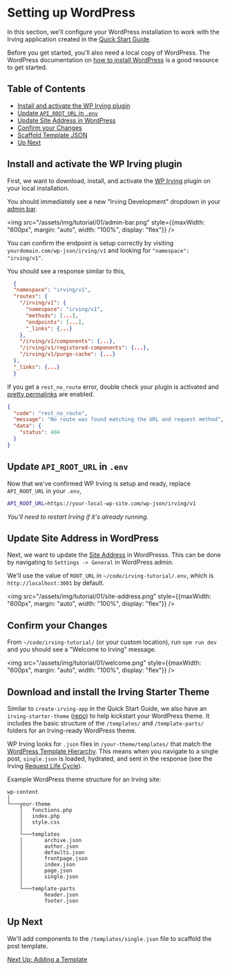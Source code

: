 <Meta title="Tutorial|Setting up WordPress" />

# Setting up WordPress
In this section, we'll configure your WordPress installation to work with the Irving application created in the [Quick Start Guide](?path=/docs/intro-quick-start--page).

Before you get started, you'll also need a local copy of WordPress. The WordPress documentation on [how to install WordPress](https://wordpress.org/support/article/how-to-install-wordpress/) is a good resource to get started.

## Table of Contents
* [Install and activate the WP Irving plugin](?path=/docs/tutorial-setting-up-wordpress--page#install-and-activate-the-wp-irving-plugin)
* [Update `API_ROOT_URL` in `.env`](?path=/docs/tutorial-setting-up-wordpress--page#update-api_root_url-in-env)
* [Update Site Address in WordPress](?path=/docs/tutorial-setting-up-wordpress--page#update-site-address-in-wordpress)
* [Confirm your Changes](?path=/docs/tutorial-setting-up-wordpress--page#confirm-your-changes)
* [Scaffold Template JSON](?path=/docs/tutorial-setting-up-wordpress--page#scaffold-template-json)
* [Up Next](?path=/docs/tutorial-setting-up-wordpress--page#up-next)

## Install and activate the WP Irving plugin
First, we want to download, install, and activate the [WP Irving](https://github.com/alleyinteractive/wp-irving) plugin on your local installation.

You should immediately see a new "Irving Development" dropdown in your [admin bar](http://localhost:6006/?path=/docs/packages-wordpress--page#admin-bar).

<img src="/assets/img/tutorial/01/admin-bar.png" style={{maxWidth: "600px", margin: "auto", width: "100%", display: "flex"}} />

You can confirm the endpoint is setup correctly by visiting `yourdomain.com/wp-json/irving/v1` and looking for `"namespace": "irving/v1"`.

You should see a response similar to this,
```json
  {
  "namespace": "irving/v1",
  "routes": {
    "/irving/v1": {
      "namespace": "irving/v1",
      "methods": [...],
      "endpoints": [...],
      "_links": {...}
    },
    "/irving/v1/components": {...},
    "/irving/v1/registered-components": {...},
    "/irving/v1/purge-cache": {...}
  },
  "_links": {...}
  }
```

If you get a `rest_no_route` error, double check your plugin is activated and [pretty permalinks](https://wordpress.org/support/article/using-permalinks/) are enabled.

```json
{
  "code": "rest_no_route",
  "message": "No route was found matching the URL and request method",
  "data": {
    "status": 404
  }
}
```

## Update `API_ROOT_URL` in `.env`
Now that we've confirmed WP Irving is setup and ready, replace `API_ROOT_URL` in your `.env`,

```bash
API_ROOT_URL=https://your-local-wp-site.com/wp-json/irving/v1
```

_You'll need to restart Irving if it's already running._

## Update Site Address in WordPress
Next, we want to update the [Site Address](https://wordpress.org/support/article/changing-the-site-url/) in WordPresss. This can be done by navigating to `Settings -> General` in WordPress admin.

We'll use the value of `ROOT_URL` in  `~/code/irving-tutorial/.env`, which is `http://localhost:3001` by default.

<img src="/assets/img/tutorial/01/site-address.png" style={{maxWidth: "600px", margin: "auto", width: "100%", display: "flex"}} />

## Confirm your Changes
From `~/code/irving-tutorial/` (or your custom location), run `npm run dev` and you should see a "Welcome to Irving" message.

<img src="/assets/img/tutorial/01/welcome.png" style={{maxWidth: "600px", margin: "auto", width: "100%", display: "flex"}} />

## Download and install the Irving Starter Theme
Similar to `create-irving-app` in the Quick Start Guide, we also have an `irving-starter-theme` ([repo](https://github.com/alleyinteractive/irving-starter-theme)) to help kickstart your WordPress theme. It includes the basic structure of the `/templates/` and `/template-parts/` folders for an Irving-ready WordPress theme.

WP Irving looks for `.json` files in `/your-theme/templates/` that match the [WordPress Template Hierarchy](https://developer.wordpress.org/themes/basics/template-hierarchy/). This means when you navigate to a single post, `single.json` is loaded, hydrated, and sent in the response (see the Irving [Request Life Cycle](?path=/docs/concepts-request-life-cycle--page#the-request-is-parsed-and-used-to-hydrate-a-template)).

Example WordPress theme structure for an Irving site:
```
wp-content
│
└───your-theme
    │   functions.php
    │   index.php
    │   style.css
    │
    └───templates
    │       archive.json
    │       author.json
    │       defaults.json
    │       frontpage.json
    │       index.json
    │       page.json
    │       single.json
    │
    └───template-parts
            header.json
            footer.json
```

## Up Next
We'll add components to the `/templates/single.json` file to scaffold the post template.

[Next Up: Adding a Template](?path=/docs/tutorial-adding-a-template--page)
